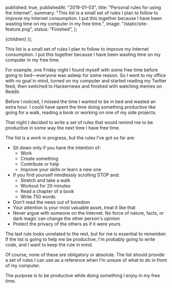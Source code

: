 
  published: true,
  publishedAt: "2019-01-03",
  title: "Personal rules for using the Internet",
  summary:
    "This list is a small set of rules I plan to follow to improve my Internet consumption. I put this together because I have been wasting time on my computer in my free time.",
  image: "/static/site-feature.png",
  status: "Finished",
};

  <BlogPost path={router.pathname} meta={meta}>
    {children}
  </BlogPost>
));


This list is a small set of rules I plan to follow to improve my Internet consumption. I put this together because I have been wasting time on my computer in my free time.

For example, one Friday night I found myself with some free time before going to bed—everyone was asleep for some reason. So I went to my office with no goal in mind, turned on my computer and started reading my Twitter feed, then switched to Hackernews and finished with watching memes on Reddit.

Before I noticed, I missed the time I wanted to be in bed and wasted an extra hour. I could have spent the time doing something productive like going for a walk, reading a book or working on one of my side projects.

That night I decided to write a set of rules that would remind me to be productive in some way the next time I have free time.

The list is a work in progress, but the rules I’ve got so far are:

- Sit down only if you have the intention of:
  - Work
  - Create something
  - Contribute or help
  - Improve your skills or learn a new one
- If you find yourself mindlessly scrolling STOP and:
  - Stretch and take a walk
  - Workout for 20 minutes
  - Read a chapter of a book
  - Write 750 words
- Don't read the news out of boredom
- Your attention is your most valuable asset, treat it like that
- Never argue with someone on the Internet. No force of nature, facts, or dark magic can change the other person's opinion
- Protect the privacy of the others as if it were yours

The last rule looks unrelated to the rest, but for me is essential to remember. If the list is going to help me be productive, I'm probably going to write code, and I want to keep the rule in mind.

Of course, none of these are obligatory or absolute. The list should provide a set of rules I can use as a reference when I’m unsure of what to do in front of my computer.

The purpose is to be productive while doing something I enjoy in my free time.
